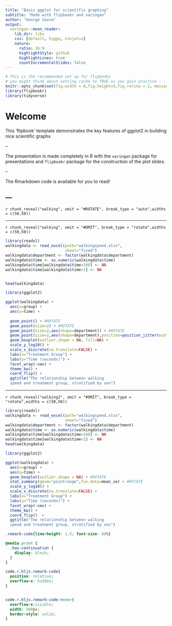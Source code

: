 ```yaml
---
title: "Basic ggplot for scientific graphing"
subtitle: "Made with flipbookr and xaringan"
author: "George Savva"
output:
  xaringan::moon_reader:
    lib_dir: libs
    css: [default, hygge, ninjutsu]
    nature:
      ratio: 16:9
      highlightStyle: github
      highlightLines: true
      countIncrementalSlides: false
---
```



```r
# This is the recommended set up for flipbooks
# you might think about setting cache to TRUE as you gain practice --- building flipbooks from scratch can be time consuming
knitr::opts_chunk$set(fig.width = 6,fig.height=5,fig.retina = 2, message = FALSE, warning = FALSE, comment = "", cache = F)
library(flipbookr)
library(tidyverse)
```


# Welcome



This 'flipbook' template demonstrates the key features of ggplot2 in building nice scientific graphs

--

The presentation is made completely in R with the `xaringan` package for presentations and `flipbookr` package for the construction of the plot slides.

--

The Rmarkdown code is available for you to read!


--- 
---


`r chunk_reveal("walking", omit = "#ROTATE", break_type = "auto",widths = c(50,50))`

---

`r chunk_reveal("walking", omit = "#OMIT", break_type = "rotate",widths = c(50,50))`


```r
library(readxl)
walkingdata <- read_excel(path="walkingspeed.xlsx",
                          sheet="fixed")
walkingdata$department <- factor(walkingdata$department)
walkingdata$time <- as.numeric(walkingdata$time)
walkingdata$time[walkingdata$time>100] <- NA
walkingdata$time[walkingdata$time<1] <- NA


head(walkingdata)

library(ggplot2)

ggplot(walkingdata) + 
  aes(x=group) +
  aes(y=time) + 
  
  geom_point() + #ROTATE
  geom_point(size=2) + #ROTATE
  geom_point(size=2,aes(shape=department)) + #ROTATE
  geom_point(size=2,aes(shape=department),position=position_jitter(width=0.1)) + #ROTATE
  geom_boxplot(outlier.shape = NA, fill=NA) + 
  scale_y_log10() + 
  scale_x_discrete(na.translate=FALSE) + 
  labs(x="Treatment Group") + 
  labs(y="Time (seconds)") + 
  facet_wrap(~sex) + 
  theme_bw() + 
  coord_flip() +
  ggtitle("The relationship between walking
  speed and treatment group, stratified by sex")

```


---


`r chunk_reveal("walking2", omit = "#OMIT", break_type = "rotate",widths = c(50,50))`


```r

library(readxl)
walkingdata <- read_excel(path="walkingspeed.xlsx",
                          sheet="fixed")
walkingdata$department <- factor(walkingdata$department)
walkingdata$time <- as.numeric(walkingdata$time)
walkingdata$time[walkingdata$time>100] <- NA
walkingdata$time[walkingdata$time<1] <- NA
head(walkingdata)

library(ggplot2)

ggplot(walkingdata) + 
  aes(x=group) +
  aes(y=time) + 
  geom_boxplot(outlier.shape = NA) + #ROTATE
  stat_summary(geom="pointrange",fun.data=mean_se) + #ROTATE
  scale_y_log10() + 
  scale_x_discrete(na.translate=FALSE) + 
  labs(x="Treatment Group") + 
  labs(y="Time (seconds)") + 
  facet_wrap(~sex) + 
  theme_bw() + 
  coord_flip()  +
  ggtitle("The relationship between walking 
  speed and treatment group, stratified by sex")

```


```css
.remark-code{line-height: 1.5; font-size: 80%}

@media print {
  .has-continuation {
    display: block;
  }
}

code.r.hljs.remark-code{
  position: relative;
  overflow-x: hidden;
}


code.r.hljs.remark-code:hover{
  overflow-x:visible;
  width: 500px;
  border-style: solid;
}
```



